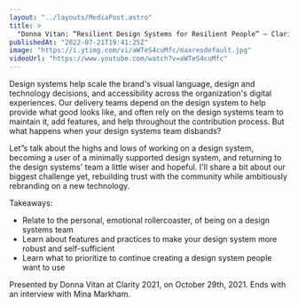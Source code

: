 ```yaml
---
layout: "../layouts/MediaPost.astro"
title: >
  "Donna Vitan: “Resilient Design Systems for Resilient People” — Clarity 2021"
publishedAt: "2022-07-21T19:41:25Z"
image: "https://i.ytimg.com/vi/aWTeS4cuMfc/maxresdefault.jpg"
videoUrl: "https://www.youtube.com/watch?v=aWTeS4cuMfc"
---
```


Design systems help scale the brand's visual language, design and technology decisions, and accessibility across the organization's digital experiences. Our delivery teams depend on the design system to help provide what good looks like, and often rely on the design systems team to maintain it, add features, and help throughout the contribution process. But what happens when your design systems team disbands?

Let”s talk about the highs and lows of working on a design system, becoming a user of a minimally supported design system, and returning to the design systems' team a little wiser and hopeful. I'll share a bit about our biggest challenge yet, rebuilding trust with the community while ambitiously rebranding on a new technology.

Takeaways:

- Relate to the personal, emotional rollercoaster, of being on a design systems team
- Learn about features and practices to make your design system more robust and self-sufficient
- Learn what to prioritize to continue creating a design system people want to use

Presented by Donna Vitan at Clarity 2021, on October 29th, 2021. Ends with an interview with Mina Markham.
